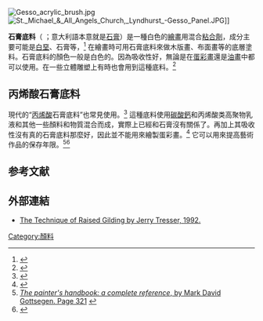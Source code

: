 [[File:Gesso_acrylic_brush.jpg|thumb]]
[[File:St._Michael_&_All_Angels_Church,_Lyndhurst_-Gesso_Panel.JPG|thumb]]]]

'''石膏底料'''（{{lang-it|'''Gesso'''}} {{IPA-it|ˈdʒɛsːo}}；意大利語本意就是[[石膏|石膏]]）是一種白色的[[繪畫|繪畫]]用混合[[粘合劑|粘合劑]]，成分主要可能是[[白堊|白堊]]、石膏等，<ref>{{cite book |url=http://books.google.com/books?id=I1DFuGQeG10C&pg=PA32&dq=%22Gesso+is%22&hl=en&ei=_wKqTLn3CoP6lwe1q8DkDQ&sa=X&oi=book_result&ct=result&resnum=2&ved=0CC8Q6AEwAQ#v=onepage&q=%22Gesso%20is%22&f=false |title=The materials and techniques of medieval painting By Daniel Varney Thompson. page 32 |publisher=Books.google.com |date= |accessdate=2014-04-09 |archive-date=2014-07-04 |archive-url=https://web.archive.org/web/20140704172516/http://books.google.com/books?id=I1DFuGQeG10C&pg=PA32&dq=%22Gesso+is%22&hl=en&ei=_wKqTLn3CoP6lwe1q8DkDQ&sa=X&oi=book_result&ct=result&resnum=2&ved=0CC8Q6AEwAQ#v=onepage&q=%22Gesso%20is%22&f=false |dead-url=no }}</ref> 在繪畫時可用石膏底料來做木版畫、布面畫等的底層塗料。石膏底料的顏色一般是白色的。因為吸收性好，無論是在[[蛋彩畫|蛋彩畫]]還是[[油畫|油畫]]中都可以使用。在一些立體雕塑上有時也會用到這種底料。<ref>{{cite book |url=http://books.google.com/books?id=OHa9dxrh5g0C&pg=PA148&dq=Gesso+gold+leaf&hl=en&ei=Kg-qTJaqBMKBlAf7ic21DQ&sa=X&oi=book_result&ct=result&resnum=4&ved=0CEMQ6AEwAw#v=onepage&q=Gesso%20gold%20leaf&f=false |title=Lettering & Calligraphy Workbook By Diagram Group, page 148 |publisher=Books.google.com |date= |accessdate=2014-04-09 |archive-date=2014-01-24 |archive-url=https://web.archive.org/web/20140124024021/http://books.google.com/books?id=OHa9dxrh5g0C&pg=PA148&dq=Gesso+gold+leaf&hl=en&ei=Kg-qTJaqBMKBlAf7ic21DQ&sa=X&oi=book_result&ct=result&resnum=4&ved=0CEMQ6AEwAw#v=onepage&q=Gesso%20gold%20leaf&f=false |dead-url=no }}</ref>

==丙烯酸石膏底料==
現代的“[[丙烯顏料|丙烯酸]]石膏底料”也常見使用。<ref>{{cite book |url=http://books.google.com/books?id=DCN21wUqnS8C&pg=PA28&dq=Acrylic+gesso+is+on+of+the+most+popular+ground&hl=en&sa=X&ei=5fk1UY_BEoy20QHC8ICwBw&ved=0CDMQ6AEwAQ#v=onepage&q=Acrylic%20gesso%20is%20on%20of%20the%20most%20popular%20ground&f=false |title=Elizabeth Tolley, Oil Painter's Solution Book - Landscapes: Over 100 Answers to Your Oil Painting, page 28 |publisher=Books.google.com |date= |accessdate=2014-04-09 |archive-date=2014-07-04 |archive-url=https://web.archive.org/web/20140704175152/http://books.google.com/books?id=DCN21wUqnS8C&pg=PA28&dq=Acrylic+gesso+is+on+of+the+most+popular+ground&hl=en&sa=X&ei=5fk1UY_BEoy20QHC8ICwBw&ved=0CDMQ6AEwAQ#v=onepage&q=Acrylic%20gesso%20is%20on%20of%20the%20most%20popular%20ground&f=false |dead-url=no }}</ref> 這種底料使用[[碳酸鈣|碳酸鈣]]和丙烯酸类高聚物乳液和其他一些顏料和物質混合而成，實際上已經和石膏沒有關係了。再加上其吸收性沒有真的石膏底料那麼好，因此並不能用來繪製蛋彩畫。<ref>{{cite book |url=http://books.google.com/books?id=CU56YgWzIM8C&pg=PA33&dq=%22Acrylic+gesso%22+non-absorbent+tempera&hl=en&sa=X&ei=3gw9Ue6LKrCC0QH7j4CgAw&ved=0CDcQ6AEwAA#v=onepage&q=%22Acrylic%20gesso%22%20non-absorbent%20tempera&f=false |title=Altoon Sultan, Luminous Brush: Painting with Egg Tempera, page 33 |publisher=Books.google.com |date= |accessdate=2014-04-09 |archive-date=2014-07-04 |archive-url=https://web.archive.org/web/20140704174103/http://books.google.com/books?id=CU56YgWzIM8C&pg=PA33&dq=%22Acrylic+gesso%22+non-absorbent+tempera&hl=en&sa=X&ei=3gw9Ue6LKrCC0QH7j4CgAw&ved=0CDcQ6AEwAA#v=onepage&q=%22Acrylic%20gesso%22%20non-absorbent%20tempera&f=false |dead-url=no }}</ref> 它可以用來提高藝術作品的保存年限。<ref>[http://books.google.com/books?id=o23u0SuRLxsC&pg=PA321&dq=%22Italian+gesso%22&hl=en&ei=vxWqTKYIxZuWB4yr7YAO&sa=X&oi=book_result&ct=result&resnum=10&ved=0CFIQ6AEwCQ#v=onepage&q=%22Italian%20gesso%22&f=false ''The painter's handbook: a complete reference'', by Mark David Gottsegen. Page 321] {{webarchive|url=https://web.archive.org/web/20140123174132/http://books.google.com/books?id=o23u0SuRLxsC&pg=PA321&dq=%22Italian+gesso%22&hl=en&ei=vxWqTKYIxZuWB4yr7YAO&sa=X&oi=book_result&ct=result&resnum=10&ved=0CFIQ6AEwCQ |date=2014-01-23 }}</ref><ref>{{cite book|url=http://books.google.com/books?id=eQkf05ZPoysC&pg=PA56&dq=%22Acrylic+gesso%22+%22oil+ground%22&hl=en&sa=X&ei=cQo9Ue_VHOnC0QGMzoHwAQ&ved=0CEQQ6AEwBA#v=onepage&q=%22Acrylic%20gesso%22%20%22oil%20ground%22&f=false |title=Michael Friel, Still Life Painting Atelier: An Introduction to Oil Painting, Random House Digital, Inc 2010, page 58 |publisher=Books.google.com |date= |accessdate=2014-04-09}}</ref>

==参考文献==
{{reflist}}
==外部連結==
{{commons category|Art made from gypsum}}
*[http://www.jtresser.com/GILDERTIPS.html The Technique of Raised Gilding by Jerry Tresser, 1992.] {{Wayback|url=http://www.jtresser.com/GILDERTIPS.html |date=20150328193511 }}

[[Category:顏料|Category:顏料]]